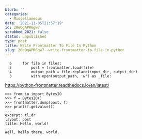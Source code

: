 ```yaml
---
blurb: ''
categories:
  - Miscellaneous
date: '2021-11-05T21:57:19'
id: 20eOgAPR6gw7
scrubbed_2021: false
status: unpublished
type: post
title: Write Frontmatter To File In Python
slug: 20eOgAPR6gw7--write-frontmatter-to-file-in-python
---
```


```
  6     for file in files:
  5         post = frontmatter.load(file)
  4         output_path = file.replace(input_dir, output_dir)
  3         with open(output_path, 'w') as _file:
```

https://python-frontmatter.readthedocs.io/en/latest/

```
>>> from io import BytesIO
>>> f = BytesIO()
>>> frontmatter.dump(post, f)
>>> print(f.getvalue())
---
excerpt: tl;dr
layout: post
title: Hello, world!
---
Well, hello there, world.
```
